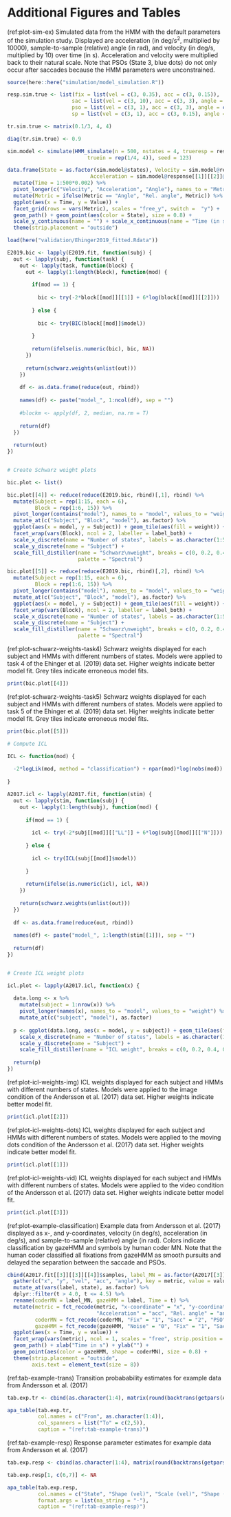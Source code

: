 # Additional Figures and Tables

(ref:plot-sim-ex) Simulated data from the HMM with the default parameters of the simulation study. Displayed are acceleration (in deg/s$^2$, multiplied by 10000), sample-to-sample (relative) angle (in rad), and velocity (in deg/s, multiplied by 10) over time (in s). Acceleration and velocity were multiplied back to their natural scale. Note that PSOs (State 3, blue dots) do not only occur after saccades because the HMM parameters were unconstrained.

```r

source(here::here("simulation/model_simulation.R"))

resp.sim.true <- list(fix = list(vel = c(3, 0.35), acc = c(3, 0.15)), 
                     sac = list(vel = c(3, 10), acc = c(3, 3), angle = c(0, 1)),
                     pso = list(vel = c(3, 1), acc = c(3, 3), angle = c(pi, 1)),
                     sp = list(vel = c(3, 1), acc = c(3, 0.15), angle = c(0, 1)))

tr.sim.true <- matrix(0.1/3, 4, 4)

diag(tr.sim.true) <- 0.9

sim.model <- simulate(HMM_simulate(n = 500, nstates = 4, trueresp = resp.sim.true, truetr = tr.sim.true,
                          truein = rep(1/4, 4)), seed = 123)

data.frame(State = as.factor(sim.model@states), Velocity = sim.model@response[[1]][[1]]@y*10,
                           Acceleration = sim.model@response[[1]][[2]]@y*1e4, Angle = sim.model@response[[1]][[3]]@y) %>% 
  mutate(Time = 1:500*0.002) %>%
  pivot_longer(c("Velocity", "Acceleration", "Angle"), names_to = "Metric", values_to = "Value") %>%
  mutate(Metric = ifelse(Metric == "Angle", "Rel. angle", Metric)) %>%
  ggplot(aes(x = Time, y = Value)) + 
  facet_grid(rows = vars(Metric), scales = "free_y", switch =  "y") + 
  geom_path() + geom_point(aes(color = State), size = 0.8) + 
  scale_y_continuous(name = "") + scale_x_continuous(name = "Time (in s)") +
  theme(strip.placement = "outside")

```

```r

load(here("validation/Ehinger2019_fitted.Rdata"))

E2019.bic <- lapply(E2019.fit, function(subj) {
  out <- lapply(subj, function(task) {
    out <- lapply(task, function(block) {
      out <- lapply(1:length(block), function(mod) {
        
        if(mod == 1) {
          
          bic <- try(-2*block[[mod]][[1]] + 6*log(block[[mod]][[2]]))
          
        } else {
          
          bic <- try(BIC(block[[mod]]$model))
          
        }
        
        return(ifelse(is.numeric(bic), bic, NA))
      })
      
      return(schwarz.weights(unlist(out)))
    })
    
    df <- as.data.frame(reduce(out, rbind))
    
    names(df) <- paste("model_", 1:ncol(df), sep = "")
    
    #blockm <- apply(df, 2, median, na.rm = T)
    
    return(df)
  })
  
  return(out)
})


# Create Schwarz weight plots

bic.plot <- list()

bic.plot[[4]] <- reduce(reduce(E2019.bic, rbind)[,1], rbind) %>%
  mutate(Subject = rep(1:15, each = 6),
         Block = rep(1:6, 15)) %>%
  pivot_longer(contains("model"), names_to = "model", values_to = "weight") %>%
  mutate_at(c("Subject", "Block", "model"), as.factor) %>%
  ggplot(aes(x = model, y = Subject)) + geom_tile(aes(fill = weight)) +
  facet_wrap(vars(Block), ncol = 2, labeller = label_both) +
  scale_x_discrete(name = "Number of states", labels = as.character(1:5)) +
  scale_y_discrete(name = "Subject") +
  scale_fill_distiller(name = "Schwarz\nweight", breaks = c(0, 0.2, 0.4, 0.6, 0.8, 1), 
                       palette = "Spectral")

bic.plot[[5]] <- reduce(reduce(E2019.bic, rbind)[,2], rbind) %>%
  mutate(Subject = rep(1:15, each = 6),
         Block = rep(1:6, 15)) %>%
  pivot_longer(contains("model"), names_to = "model", values_to = "weight") %>%
  mutate_at(c("Subject", "Block", "model"), as.factor) %>%
  ggplot(aes(x = model, y = Subject)) + geom_tile(aes(fill = weight)) +
  facet_wrap(vars(Block), ncol = 2, labeller = label_both) +
  scale_x_discrete(name = "Number of states", labels = as.character(1:5)) +
  scale_y_discrete(name = "Subject") +
  scale_fill_distiller(name = "Schwarz\nweight", breaks = c(0, 0.2, 0.4, 0.6, 0.8, 1), 
                       palette = "Spectral")

```

(ref:plot-schwarz-weights-task4) Schwarz weights displayed for each subject and HMMs with different numbers of states. Models were applied to task 4 of the Ehinger et al. (2019) data set. Higher weights indicate better model fit. Grey tiles indicate erroneous model fits.

```r

print(bic.plot[[4]])

```

(ref:plot-schwarz-weights-task5) Schwarz weights displayed for each subject and HMMs with different numbers of states. Models were applied to task 5 of the Ehinger et al. (2019) data set. Higher weights indicate better model fit. Grey tiles indicate erroneous model fits.

```r

print(bic.plot[[5]])

```

```r

# Compute ICL

ICL <- function(mod) {
  
  -2*logLik(mod, method = "classification") + npar(mod)*log(nobs(mod))
  
}

A2017.icl <- lapply(A2017.fit, function(stim) {
  out <- lapply(stim, function(subj) {
    out <- lapply(1:length(subj), function(mod) {
      
      if(mod == 1) {
        
        icl <- try(-2*subj[[mod]][["LL"]] + 6*log(subj[[mod]][["N"]]))
        
      } else {
        
        icl <- try(ICL(subj[[mod]]$model))
        
      }
      
      return(ifelse(is.numeric(icl), icl, NA))
    })
    
    return(schwarz.weights(unlist(out)))
  })
  
  df <- as.data.frame(reduce(out, rbind))
  
  names(df) <- paste("model_", 1:length(stim[[1]]), sep = "")
  
  return(df)
})


# Create ICL weight plots

icl.plot <- lapply(A2017.icl, function(x) {
  
  data.long <- x %>% 
    mutate(subject = 1:nrow(x)) %>%
    pivot_longer(names(x), names_to = "model", values_to = "weight") %>%
    mutate_at(c("subject", "model"), as.factor)
  
  p <- ggplot(data.long, aes(x = model, y = subject)) + geom_tile(aes(fill = weight)) +
    scale_x_discrete(name = "Number of states", labels = as.character(1:5)) +
    scale_y_discrete(name = "Subject") +
    scale_fill_distiller(name = "ICL weight", breaks = c(0, 0.2, 0.4, 0.6, 0.8, 1), palette = "Spectral")
  
  return(p)
})

```

(ref:plot-icl-weights-img) ICL weights displayed for each subject and HMMs with different numbers of states. Models were applied to the image condition of the Andersson et al. (2017) data set. Higher weights indicate better model fit.

```r

print(icl.plot[[2]])

```

(ref:plot-icl-weights-dots) ICL weights displayed for each subject and HMMs with different numbers of states. Models were applied to the moving dots condition of the Andersson et al. (2017) data set. Higher weights indicate better model fit.

```r

print(icl.plot[[1]])

```

(ref:plot-icl-weights-vid) ICL weights displayed for each subject and HMMs with different numbers of states. Models were applied to the video condition of the Andersson et al. (2017) data set. Higher weights indicate better model fit.

```r

print(icl.plot[[3]])

```

(ref:plot-example-classification) Example data from Andersson et al. (2017) displayed as x-, and y-coordinates, velocity (in deg/s), acceleration (in deg/s), and sample-to-sample (relative) angle (in rad). Colors indicate classification by gazeHMM and symbols by human coder MN. Note that the human coder classified all fixations from gazeHMM as smooth pursuits and delayed the separation between the saccade and PSOs.

```r

cbind(A2017.fit[[3]][[3]][[4]]$samples, label_MN = as.factor(A2017[[3]][[3]]$label_MN)) %>% 
  gather(c("x", "y", "vel", "acc", "angle"), key = metric, value = value, factor_key = T) %>% 
  mutate_at(vars(label, state), as.factor) %>%
  dplyr::filter(t > 4.0, t <= 4.5) %>% 
  rename(coderMN = label_MN, gazeHMM = label, Time = t) %>% 
  mutate(metric = fct_recode(metric, "x-coordinate" = "x", "y-coordinate" = "y", "Velocity" = "vel",
                             "Acceleration" = "acc", "Rel. angle" = "angle"),
         coderMN = fct_recode(coderMN, "Fix" = "1", "Sacc" = "2", "PSO" = "3", "SP" = "4", "Blink" = "5", "Other" = "6"),
         gazeHMM = fct_recode(gazeHMM, "Noise" = "0", "Fix" = "1", "Sacc" = "2", "PSO" = "3", "SP" = "4")) %>%
  ggplot(aes(x = Time, y = value)) + 
  facet_wrap(vars(metric), ncol = 1, scales = "free", strip.position = "left") +
  geom_path() + xlab("Time in s") + ylab("") +
  geom_point(aes(color = gazeHMM, shape = coderMN), size = 0.8) + 
  theme(strip.placement = "outside",
        axis.text = element_text(size = 8))

```

(ref:tab-example-trans) Transition probabability estimates for example data from Andersson et al. (2017)

```r

tab.exp.tr <- cbind(as.character(1:4), matrix(round(backtrans(getpars(A2017.fit[[3]][[3]][[4]]$model))[5:20], 3), 4, 4, byrow = T))

apa_table(tab.exp.tr,
          col.names = c("From", as.character(1:4)),
          col_spanners = list("To" = c(2,5)),
          caption = "(ref:tab-example-trans)")

```

(ref:tab-example-resp) Response parameter estimates for example data from Andersson et al. (2017)

```r

tab.exp.resp <- cbind(as.character(1:4), matrix(round(backtrans(getpars(A2017.fit[[3]][[3]][[4]]$model))[21:44], 2), 4, 6, byrow = T))

tab.exp.resp[1, c(6,7)] <- NA

apa_table(tab.exp.resp,
          col.names = c("State", "Shape (vel)", "Scale (vel)", "Shape (acc)", "Scale (acc)", "Mean", "Con"),
          format.args = list(na_string = "-"),
          caption = "(ref:tab-example-resp)")

```
